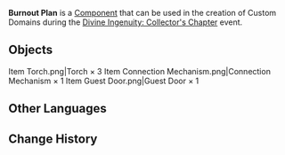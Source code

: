 {{Component Infobox
|id          = 9003
|image       = Item Burnout Plan.png
|load        = 29
|event       = Divine Ingenuity: Collector's Chapter
|placement   = Placeable Only on Ground
|category    = Preset Sets
}}
'''Burnout Plan''' is a [[Component]] that can be used in the creation of Custom Domains during the [[Divine Ingenuity/2023-06-08|Divine Ingenuity: Collector's Chapter]] event.

==Objects==
<gallery>
Item Torch.png|Torch × 3
Item Connection Mechanism.png|Connection Mechanism × 1
Item Guest Door.png|Guest Door × 1
</gallery>

==Other Languages==
{{Other Languages|default_hidden=1
|en      = Burnout Plan
|zhs     = 燃灭方案
|zhs_rm  = 
|zht     = 燃滅方案
|zht_rm  = 
|ja      = 点滅プラン
|ja_rm   = Tenmetsu Puran
|ko      = 불 끄기 작전
|ko_rm   = 
|es      = Encendido y apagado
|fr      = Plan d'épuisement
|ru      = План сжигания
|th      = แผนมอดไหม้
|th_rm   = 
|vi      = Phương Án Thiêu Rụi
|de      = Plan zum Ausbrennen
|id      = Rencana Habis Terbakar
|pt      = Plano de Combustão
|tr      = Yangın Planı
|it      = Piano incendiario
}}

==Change History==
{{Change History|3.7}}